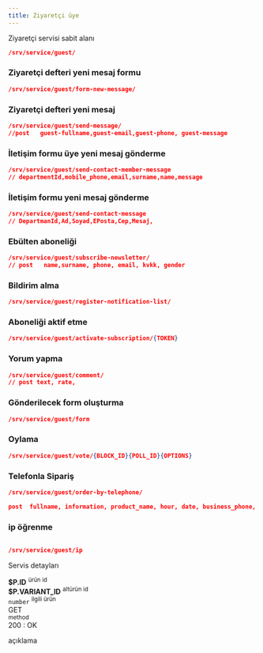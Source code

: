 ```yaml
---
title: Ziyaretçi üye 
---
```

Ziyaretçi servisi sabit alanı
```json
/srv/service/guest/

```



### Ziyaretçi defteri yeni mesaj formu
```json
/srv/service/guest/form-new-message/

```
### Ziyaretçi defteri yeni mesaj 
```json
/srv/service/guest/send-message/
//post   guest-fullname,guest-email,guest-phone, guest-message

```

### İletişim formu üye yeni mesaj gönderme
```json
/srv/service/guest/send-contact-member-message
// departmentId,mobile_phone,email,surname,name,message

```
### İletişim formu yeni mesaj gönderme
```json
/srv/service/guest/send-contact-message
// DepartmanId,Ad,Soyad,EPosta,Cep,Mesaj,

```
### Ebülten aboneliği

```json
/srv/service/guest/subscribe-newsletter/
// post   name,surname, phone, email, kvkk, gender
```
### Bildirim  alma 

```json
/srv/service/guest/register-notification-list/
```
### Aboneliği aktif etme

```json
/srv/service/guest/activate-subscription/{TOKEN}

```
### Yorum yapma

```json
/srv/service/guest/comment/
// post text, rate, 

```


### Gönderilecek form oluşturma

```json
/srv/service/guest/form

```

### Oylama 

```json
/srv/service/guest/vote/{BLOCK_ID}{POLL_ID}{OPTIONS}

```
### Telefonla Sipariş 

```json
/srv/service/guest/order-by-telephone/

post  fullname, information, product_name, hour, date, business_phone, phone email

```
### ip öğrenme 
```json

/srv/service/guest/ip
```



Servis detayları

<div class="row border rounded m-0">
    <div class="col-3 p-2">
        <strong class="text-primary">$P.ID</strong>
        <sup class="d-block text-gray">ürün id</sup>
    </div>
    <div class="col-3 p-2">
        <strong class="text-primary">$P.VARIANT_ID</strong>
        <sup class="d-block text-gray">altürün id</sup>
    </div>
    <div class="col-4 p-2">
        <code>number</code>
        <sup class="d-block text-gray">ilgili ürün</sup>
    </div>
    <div class="col-5 p-2">
        <div class="badge-rounded-pill">
            GET
        </div>
        <sup class="d-block text-gray">method</sup>
    </div>
</div>
<div class="p-2">
    <div class="response-200"></div><span>200 : OK</span>
    <p class="d-block text-gray pl-1">
        açıklama
    </p>
</div>
